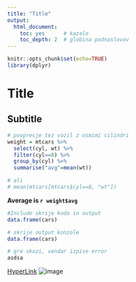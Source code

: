 ```yaml
---
title: "Title"
output: 
  html_document:
    toc: yes      # kazalo
    toc_depth: 2  # globina podnaslovov
---
```


```r
knitr::opts_chunk$set(echo=TRUE)
library(dplyr)
```

# Title
## Subtitle

```r
# povprecje tez vozil z osmimi cilindri
weight = mtcars %>%
  select(cyl, wt) %>%
  filter(cyl==8) %>%
  group_by(cyl) %>%
  summarise("avg"=mean(wt))

# ali
# mean(mtcars[mtcars$cyl==8, "wt"])
```

**Average is `r weight$avg`**

```r
#Include skrije kodo in output
data.frame(cars)
```

```r
# skrije output konzole
data.frame(cars)
```


```r
# gre skozi, vendar izpise error
asdsa
```

[HyperLink](https://www.google.com)
![image](https://www.heart.org/-/media/images/health-topics/congenital-heart-defects/50_1683_44a_asd.jpg?h=551&w=572&la=en&hash=60A4E57B316F13921A743143171BD2EFC7912F93)

